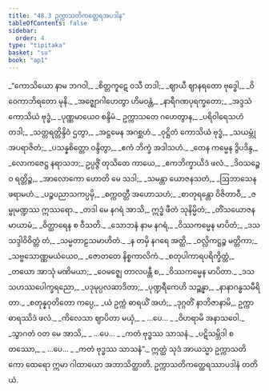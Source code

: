 ```yaml
---
title: "48.3 ဥက္ကာသတိကတ္ထေရအပဒါန"
tableOfContents: false
sidebar:
  order: 4
type: "tipitaka"
basket: "su"
book: "ap1"
---
```



<DynamicBreadcrumb />

<Division number="30" book="ap1">

<Paragraph number="6099" type="verses" book="ap1">
_“ကောသိယော နာမ ဘဂဝါ,_  
_စိတ္တကူဋေ ဝသီ တဒါ;_  
_ဈာယီ ဈာနရတော ဗုဒ္ဓေါ,_  
_ဝိဝေကာဘိရတော မုနိ._  

</Paragraph>

</Division>
<Division number="31" book="ap1">

<Paragraph number="6100" type="verses" book="ap1">
_အဇ္ဈောဂါဟေတွာ ဟိမဝန္တံ,_  
_နာရီဂဏပုရက္ခတော;_  
_အဒ္ဒသံ ကောသိယံ ဗုဒ္ဓံ,_  
_ပုဏ္ဏမာယေဝ စန္ဒိမံ._  

</Paragraph>

</Division>
<Division number="32" book="ap1">

<Paragraph number="6101" type="verses" book="ap1">
ဥက္ကာသတေ ဂဟေတွာန,_  
_ပရိဝါရေသဟံ တဒါ;_  
_သတ္တရတ္တိန္ဒိဝံ ဌတွာ,_  
_အဋ္ဌမေန အဂစ္ဆဟံ._  

</Paragraph>

</Division>
<Division number="33" book="ap1">

<Paragraph number="6102" type="verses" book="ap1">
_ဝုဋ္ဌိတံ ကောသိယံ ဗုဒ္ဓံ,_  
_သယမ္ဘုံ အပရာဇိတံ;_  
_ပသန္နစိတ္တော ဝန္ဒိတွာ,_  
_ဧကံ ဘိက္ခံ အဒါသဟံ._  

</Paragraph>

</Division>
<Division number="34" book="ap1">

<Paragraph number="6103" type="verses" book="ap1">
_တေန ကမ္မေန ဒွိပဒိန္ဒ,_  
_လောကဇေဋ္ဌ နရာသဘ;_  
ဥပ္ပဇ္ဇိံ တုသိတေ ကာယေ,_  
_ဧကဘိက္ခာယိဒံ ဖလံ._  

</Paragraph>

</Division>
<Division number="35" book="ap1">

<Paragraph number="6104" type="verses" book="ap1">
_ဒိဝသဉ္စေဝ ရတ္တိဉ္စ,_  
_အာလောကော ဟောတိ မေ သဒါ;_  
_သမန္တာ ယောဇနသတံ,_  
_ဩဘာသေန ဖရာမဟံ._  

</Paragraph>

</Division>
<Division number="36" book="ap1">

<Paragraph number="6105" type="verses" book="ap1">
_ပဉ္စပညာသကပ္ပမှိ,_  
_စက္ကဝတ္တီ အဟောသဟံ;_  
_စာတုရန္တော ဝိဇိတာဝီ,_  
_ဇမ္ဗုမဏ္ဍဿ ဣဿရော._  

</Paragraph>

</Division>
<Division number="37" book="ap1">

<Paragraph number="6106" type="verses" book="ap1">
_တဒါ မေ နဂရံ အာသိ,_  
ဣဒ္ဓံ ဖီတံ သုနိမ္မိတံ;_  
_တိံသယောဇနမာယာမံ,_  
_ဝိတ္ထာရေန စ ဝီသတိ._  

</Paragraph>

</Division>
<Division number="38" book="ap1">

<Paragraph number="6107" type="verses" book="ap1">
_သောဘနံ နာမ နဂရံ,_  
_ဝိဿကမ္မေန မာပိတံ;_  
_ဒသသဒ္ဒါဝိဝိတ္တံ တံ,_  
_သမ္မတာဠသမာဟိတံ._  

</Paragraph>

</Division>
<Division number="39" book="ap1">

<Paragraph number="6108" type="verses" book="ap1">
_န တမှိ နဂရေ အတ္ထိ,_  
_ဝလ္လိကဋ္ဌဉ္စ မတ္တိကာ;_  
_သဗ္ဗသောဏ္ဏမယံယေဝ,_  
_ဇောတတေ နိစ္စကာလိကံ._  

</Paragraph>

</Division>
<Division number="40" book="ap1">

<Paragraph number="6109" type="verses" book="ap1">
_စတုပါကာရပရိက္ခိတ္တံ,_  
_တယော အာသုံ မဏိမယာ;_  
_ဝေမဇ္ဈေ တာလပန္တီ စ,_  
_ဝိဿကမ္မေန မာပိတာ._  

</Paragraph>

</Division>
<Division number="41" book="ap1">

<Paragraph number="6110" type="verses" book="ap1">
_ဒသသဟဿပေါက္ခရညော,_  
_ပဒုမုပ္ပလဆာဒိတာ;_  
_ပုဏ္ဍရီကေဟိ သဉ္ဆန္နာ,_  
_နာနာဂန္ဓသမီရိတာ._  

</Paragraph>

</Division>
<Division number="42" book="ap1">

<Paragraph number="6111" type="verses" book="ap1">
_စတုန္နဝုတိတော ကပ္ပေ,_  
_ယံ ဥက္ကံ ဓာရယိံ အဟံ;_  
_ဒုဂ္ဂတိံ နာဘိဇာနာမိ,_  
ဥက္ကာဓာရဿိဒံ ဖလံ._  

</Paragraph>

</Division>
<Division number="43" book="ap1">

<Paragraph number="6112" type="verses" book="ap1">
_ကိလေသာ ဈာပိတာ မယှံ,_  
_ …ပေ… _  
_ဝိဟရာမိ အနာသဝေါ._  

</Paragraph>

</Division>
<Division number="44" book="ap1">

<Paragraph number="6113" type="verses" book="ap1">
_သွာဂတံ ဝတ မေ အာသိ,_  
_ …ပေ… _  
_ကတံ ဗုဒ္ဓဿ သာသနံ._  

</Paragraph>

</Division>
<Division number="45" book="ap1">

<Paragraph number="6114" type="verses" book="ap1">
_ပဋိသမ္ဘိဒါ စတဿော,_  
_ …ပေ… _  
_ကတံ ဗုဒ္ဓဿ သာသနံ”._  

</Paragraph>

<Paragraph number="6115" book="ap1">
ဣတ္ထံ သုဒံ အာယသ္မာ ဥက္ကာသတိကော ထေရော ဣမာ ဂါထာယော အဘာသိတ္ထာတိ.

</Paragraph>
</Division>

<Paragraph number="6116" type="center" book="ap1">
ဥက္ကာသတိကတ္ထေရဿာပဒါနံ တတိယံ.
</Paragraph>